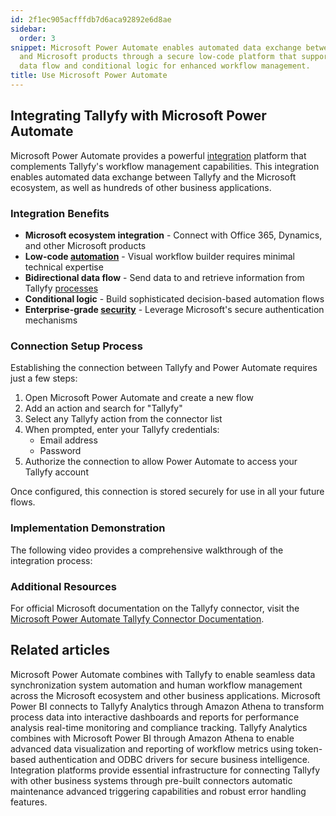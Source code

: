 ```yaml
---
id: 2f1ec905acfffdb7d6aca92892e6d8ae
sidebar:
  order: 3
snippet: Microsoft Power Automate enables automated data exchange between Tallyfy
  and Microsoft products through a secure low-code platform that supports bidirectional
  data flow and conditional logic for enhanced workflow management.
title: Use Microsoft Power Automate
---
```


## Integrating Tallyfy with Microsoft Power Automate

Microsoft Power Automate provides a powerful [integration](/products/pro/integrations/) platform that complements Tallyfy's workflow management capabilities. This integration enables automated data exchange between Tallyfy and the Microsoft ecosystem, as well as hundreds of other business applications.

### Integration Benefits

- **Microsoft ecosystem integration** - Connect with Office 365, Dynamics, and other Microsoft products
- **Low-code [automation](/products/pro/documenting/templates/automations/)** - Visual workflow builder requires minimal technical expertise
- **Bidirectional data flow** - Send data to and retrieve information from Tallyfy [processes](/products/pro/tracking-and-tasks/processes/)
- **Conditional logic** - Build sophisticated decision-based automation flows
- **Enterprise-grade [security](/products/pro/compliance/)** - Leverage Microsoft's secure authentication mechanisms

### Connection Setup Process

Establishing the connection between Tallyfy and Power Automate requires just a few steps:

1. Open Microsoft Power Automate and create a new flow
2. Add an action and search for "Tallyfy"
3. Select any Tallyfy action from the connector list
4. When prompted, enter your Tallyfy credentials:
   - Email address
   - Password
5. Authorize the connection to allow Power Automate to access your Tallyfy account

Once configured, this connection is stored securely for use in all your future flows.

### Implementation Demonstration

The following video provides a comprehensive walkthrough of the integration process:

<lite-vimeo videoid="347324914"></lite-vimeo>

### Additional Resources

For official Microsoft documentation on the Tallyfy connector, visit the [Microsoft Power Automate Tallyfy Connector Documentation](https://docs.microsoft.com/en-us/connectors/tallyfy/).


## Related articles
<CardGrid>
<LinkTitleCard header="<b>Middleware > Power Automate</b>" href="/products/pro/integrations/middleware/power-automate/" > Microsoft Power Automate combines with Tallyfy to enable seamless data synchronization system automation and human workflow management across the Microsoft ecosystem and other business applications. </LinkTitleCard>
<LinkTitleCard header="<b>Analytics > PowerBI</b>" href="/products/pro/integrations/analytics/powerbi/" > Microsoft Power BI connects to Tallyfy Analytics through Amazon Athena to transform process data into interactive dashboards and reports for performance analysis real-time monitoring and compliance tracking. </LinkTitleCard>
<LinkTitleCard header="<b>Powerbi > Connect PowerBI</b>" href="/products/pro/integrations/analytics/powerbi/how-to-analyze-tallyfy-workflows-with-power-bi/" > Tallyfy Analytics combines with Microsoft Power BI through Amazon Athena to enable advanced data visualization and reporting of workflow metrics using token-based authentication and ODBC drivers for secure business intelligence. </LinkTitleCard>
<LinkTitleCard header="<b>Middleware > Why use an integration platform with Tallyfy</b>" href="/products/pro/integrations/middleware/why-should-i-use-an-integration-platform-with-tallyfy/" > Integration platforms provide essential infrastructure for connecting Tallyfy with other business systems through pre-built connectors automatic maintenance advanced triggering capabilities and robust error handling features. </LinkTitleCard>
</CardGrid>